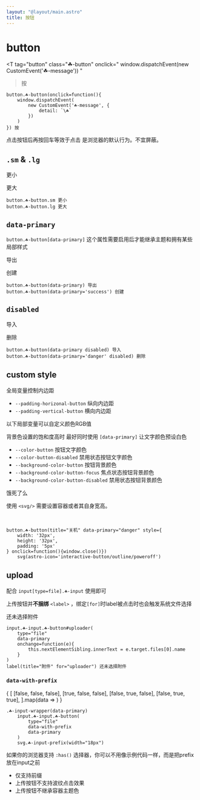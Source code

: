 ```yaml
---
layout: "@layout/main.astro"
title: 按钮
---
```




# button

<T
    tag="button"
    class="☘-button"
    onclick="
        window.dispatchEvent(new CustomEvent('☘-message'))
    "
>按</T>

```pug
button.☘-button(onclick=function(){
    window.dispatchEvent(
        new CustomEvent('☘-message', { 
            detail: `\☘`
        })
    )
}) 按
```

点击按钮后再按回车等效于点击 是浏览器的默认行为。不宜屏蔽。


## `.sm` & `.lg`

<T tag="button" class="☘-button sm">更小</T>

<T tag="button" class="☘-button lg">更大</T>

```pug
button.☘-button.sm 更小
button.☘-button.lg 更大
```

## `data-primary`

`button.☘-button[data-primary]` 这个属性需要启用后才能继承主题和拥有某些局部样式

<T tag="button" class="☘-button" data-primary>导出</T>

<T tag="button" class="☘-button" data-primary='success'>创建</T>

```pug
button.☘-button(data-primary) 导出
button.☘-button(data-primary='success') 创建
```


## `disabled`

<T tag="button" class="☘-button" disabled>导入</T>

<T tag="button" class="☘-button" data-primary="danger" disabled>删除</T>

```pug
button.☘-button(data-primary disabled) 导入
button.☘-button(data-primary='danger' disabled) 删除
```

## custom style

全局变量控制内边距

- `--padding-horizonal-button` 纵向内边距
- `--padding-vertical-button` 横向内边距

以下局部变量可以自定义颜色RGB值

背景色设置的饱和度高时 最好同时使用 `[data-primary]` 让文字颜色预设白色

- `--color-button` 按钮文字颜色
- `--color-button-disabled` 禁用状态按钮文字颜色
- `--background-color-button` 按钮背景颜色
- `--background-color-button-focus` 焦点状态按钮背景颜色
- `--background-color-button-disabled` 禁用状态按钮背景颜色

<T tag="button" class="☘-button" data-primary style="
    --background-color-button: var(--blue-5);
    --background-color-button-focus: var(--blue-6);
    --background-color-button-disabled: var(--blue-2);
">饿死了么</T>
        

使用 `<svg/>` 需要设置容器或者其自身宽高。

<T
    tag="button"
    title="关机"
    class="☘-button"
    style="
        width: 32px;
        height: 32px;
        padding: 5px;
    "
    data-primary="danger"
    onclick="window.close()">
    <Icon name="interactive-button/outline/poweroff"/>
</T>

```pug
button.☘-button(title="关机" data-primary="danger" style={
    width: '32px',
    height: '32px',
    padding: '5px'
} onclick=function(){window.close()})
    svg(astro-icon='interactive-button/outline/poweroff')
```

## upload

配合 `input[type=file].☘-input` 使用即可

上传按钮并**不捆绑** `<label>` ，绑定`[for]`时label被点击时也会触发系统文件选择

<T
    tag="input"
    id="uploader"
    class="☘-button ☘-input"
    data-primary
    type='file'
    onchange="
        this.nextElementSibling.innerText = window.event.target.files[0].name
"/><label for="uploader" title="附件">还未选择附件</label>

```pug
input.☘-input.☘-button#uploader(
    type="file"
    data-primary
    onchange=function(e){
        this.nextElementSibling.innerText = e.target.files[0].name
    }
)
label(title="附件" for="uploader") 还未选择附件
```

### `data-with-prefix`

<Grid inline>
{
    [
        [false, false, false],
        [true, false, false],
        [false, true, false],
        [false, true, true],
    ].map(data => 
        <T class="☘-input-wrapper" data-primary={data[0]}>
            <T
                tag="input"
                class="☘-button ☘-input"
                title="upload"
                data-with-prefix
                data-primary={data[1]}
                type='file'
                disabled={data[2]}
            />
            <Icon 
                class={escape('☘-input-prefix')}
                name="interactive-button/outline/upload"
                width="18px"
            />
        </T>
    )
}
</Grid>

```pug
.☘-input-wrapper(data-primary)
    input.☘-input.☘-button(
        type="file"
        data-with-prefix
        data-primary
    )
    svg.☘-input-prefix(width="18px")
```

如果你的浏览器支持 `:has()` 选择器，你可以不用像示例代码一样，而是把prefix放在input之前

- 仅支持前缀
- 上传按钮不支持波纹点击效果
- 上传按钮不继承容器主题色
